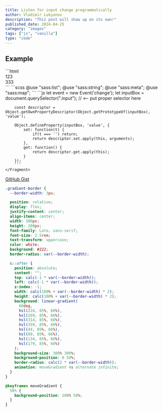 ```yaml
---
title: Listen for input change programmatically
author: Vladimir Lukyanov
description: "This post will show up on its own!"
published_date: 2024-04-25
category: "images"
tags: ["js", "vanilla"]
type: "code"
---
```


## Example
<Snippet>
    <Fragment slot="html">
        ```html
        <div class="accordion">
            <div class="item">
                <div class="title">123</div>
                <div class="content">333</div>
            </div>
        </div>
        ```
    </Fragment>
    <Fragment slot="scss">
        ```scss
        @use "sass:list";
        @use "sass:string";
        @use "sass:meta";
        @use "sass:map";
        ```
    </Fragment>
    <Fragment slot="js">
        ```js
        let event = new Event('change');
        let inputBox = document.querySelector(".input"); // <-- put proper selector here

        const descriptor = Object.getOwnPropertyDescriptor(Object.getPrototypeOf(inputBox), 'value');

        Object.defineProperty(inputBox, 'value', {
            set: function(t) {
                if(t === '') return;
                return descriptor.set.apply(this, arguments);
            },
            get: function() {
                return descriptor.get.apply(this);
            }
        });
        ```
    </Fragment>
</Snippet>

<a href="https://gist.github.com/vladimirlukyanov/a990efb823f7522db6ee8823861b17c1" class="btn btn-link"
   target="_blank">GitHub Gist</a>


```css
.gradient-border {
  --border-width: 3px;

  position: relative;
  display: flex;
  justify-content: center;
  align-items: center;
  width: 300px;
  height: 200px;
  font-family: Lato, sans-serif;
  font-size: 2.5rem;
  text-transform: uppercase;
  color: white;
  background: #222;
  border-radius: var(--border-width);

  &::after {
    position: absolute;
    content: "";
    top: calc(-1 * var(--border-width));
    left: calc(-1 * var(--border-width));
    z-index: -1;
    width: calc(100% + var(--border-width) * 2);
    height: calc(100% + var(--border-width) * 2);
    background: linear-gradient(
      60deg,
      hsl(224, 85%, 66%),
      hsl(269, 85%, 66%),
      hsl(314, 85%, 66%),
      hsl(359, 85%, 66%),
      hsl(44, 85%, 66%),
      hsl(89, 85%, 66%),
      hsl(134, 85%, 66%),
      hsl(179, 85%, 66%)
    );
    background-size: 300% 300%;
    background-position: 0 50%;
    border-radius: calc(2 * var(--border-width));
    animation: moveGradient 4s alternate infinite;
  }
}

@keyframes moveGradient {
  50% {
    background-position: 100% 50%;
  }
}
```